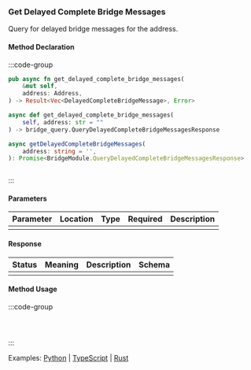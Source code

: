 ### Get Delayed Complete Bridge Messages

Query for delayed bridge messages for the address.

#### Method Declaration

:::code-group

```rust [Rust]
pub async fn get_delayed_complete_bridge_messages(
    &mut self,
    address: Address,
) -> Result<Vec<DelayedCompleteBridgeMessage>, Error>
```

```python [Python]
async def get_delayed_complete_bridge_messages(
    self, address: str = ""
) -> bridge_query.QueryDelayedCompleteBridgeMessagesResponse   
```

```typescript [TypeScript]
async getDelayedCompleteBridgeMessages(
    address: string = '',
): Promise<BridgeModule.QueryDelayedCompleteBridgeMessagesResponse>
```

```url [API]
```

:::

#### Parameters

| Parameter | Location | Type  | Required | Description |
| --------- | -------- | ----- | -------- | ----------- |
|           |          |       |          |             |

#### Response

| Status | Meaning | Description | Schema |
| ------ | ------- | ----------- | ------ |
|        |         |             |        |

#### Method Usage

:::code-group

```rust [Rust]
```

```python [Python]

```

```typescript [TypeScript]

```

:::

Examples: [Python] | [TypeScript] | [Rust]

[Python]: https://github.com/dydxprotocol/v4-clients/blob/3e8c7e1b960291b7ef273962d374d9934a5c4d33/v4-client-py-v2/examples/validator_get_example.py#L160
[TypeScript]: https://github.com/dydxprotocol/v4-clients/blob/3e8c7e1b960291b7ef273962d374d9934a5c4d33/v4-client-js/examples/validator_get_example.ts#L139
[Rust]: https://github.com/dydxprotocol/v4-clients/blob/3e8c7e1b960291b7ef273962d374d9934a5c4d33/v4-client-rs/client/examples/validator_get.rs#L104